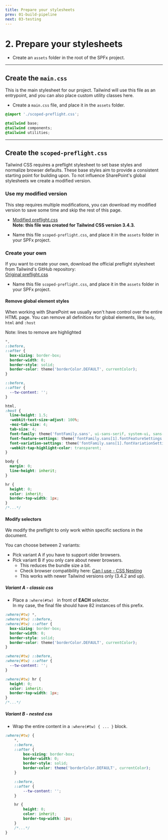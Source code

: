 ```yaml
---
title: Prepare your stylesheets
prev: 01-build-pipeline
next: 03-testing
---
```


# 2. Prepare your stylesheets

- Create an `assets` folder in the root of the SPFx project.

---

## Create the `main.css`
This is the main stylesheet for our project. Tailwind will use this file as an entrypoint, and you can also place custom utility classes here.

- Create a `main.css` file, and place it in the `assets` folder.

```css showLineNumbers title="main.css"
@import './scoped-preflight.css';

@tailwind base;
@tailwind components;
@tailwind utilities;
```

---


## Create the `scoped-preflight.css`
Tailwind CSS requires a preflight stylesheet to set base styles and normalize browser defaults.
These base styles aim to provide a consistent starting point for building upon.
To not influence SharePoint's global stylesheets we create a modified version.

### Use my modified version
This step requires multiple modifications, you can download my modified version to save some time and skip the rest of this page.

- <a href="/assets/files/scoped-preflight.css" download="scoped-preflight.css">Modified preflight.css</a>\
    __Note: this file was created for Tailwind CSS version 3.4.3.__

- Name this file `scoped-preflight.css`, and place it in the `assets` folder in your SPFx project.



### Create your own
If you want to create your own, download the official preflight stylesheet from Tailwind's GitHub repository:\
<a href="https://github.com/tailwindlabs/tailwindcss/blob/master/src/css/preflight.css" target="_blank">Original preflight.css</a>

- Name this file `scoped-preflight.css`, and place it in the `assets` folder in your SPFx project.

#### Remove global element styles

When working with SharePoint we usually won't have control over the entire HTML page.
You can remove all definitions for global elements, like `body`, `html` and `:host`


<Note>
    Note: lines to remove are highlighted
</Note>



```css showLineNumbers {15-25,27-30} title="scoped-preflight.css (excerpt; comments removed for readability)"
*,
::before,
::after {
  box-sizing: border-box;
  border-width: 0;
  border-style: solid;
  border-color: theme('borderColor.DEFAULT', currentColor);
}

::before,
::after {
  --tw-content: '';
}

html,
:host {
  line-height: 1.5;
  -webkit-text-size-adjust: 100%;
  -moz-tab-size: 4;
  tab-size: 4;
  font-family: theme('fontFamily.sans', ui-sans-serif, system-ui, sans-serif, "Apple Color Emoji", "Segoe UI Emoji", "Segoe UI Symbol", "Noto Color Emoji");
  font-feature-settings: theme('fontFamily.sans[1].fontFeatureSettings', normal);
  font-variation-settings: theme('fontFamily.sans[1].fontVariationSettings', normal);
  -webkit-tap-highlight-color: transparent;
}

body {
  margin: 0;
  line-height: inherit;
}

hr {
  height: 0;
  color: inherit;
  border-top-width: 1px;
}
/*...*/
```

#### Modify selectors

We modify the preflight to only work within specific sections in the document.

You can choose between 2 variants:
- Pick variant A if you have to support older browsers.
- Pick variant B if you only care about newer browsers.
    - This reduces the bundle size a bit.
    - Check browser compatibility here: [Can I use - CSS Nesting](https://caniuse.com/css-nesting)
    - This works with newer Tailwind versions only (3.4.2 and up).

##### Variant A - classic css

- Place a `:where(#tw) ` in front of __EACH__ selector.\
    In my case, the final file should have 82 instances of this prefix.

```css showLineNumbers ":where(#tw) " title="scoped-preflight.css (excerpt; comments removed for readability)"
:where(#tw) *,
:where(#tw) ::before,
:where(#tw) ::after {
  box-sizing: border-box;
  border-width: 0;
  border-style: solid;
  border-color: theme('borderColor.DEFAULT', currentColor);
}

:where(#tw) ::before,
:where(#tw) ::after {
  --tw-content: '';
}

:where(#tw) hr {
  height: 0;
  color: inherit;
  border-top-width: 1px;
}
/*...*/
```


##### Variant B - nested css

- Wrap the entire content in a `:where(#tw) { ... }` block.

```scss showLineNumbers {1,22} title="scoped-preflight.css (excerpt; comments removed for readability)"
:where(#tw) {   
    *,
    ::before,
    ::after {
        box-sizing: border-box;
        border-width: 0;
        border-style: solid;
        border-color: theme('borderColor.DEFAULT', currentColor);
    }

    ::before,
    ::after {
        --tw-content: '';
    }

    hr {
        height: 0;
        color: inherit;
        border-top-width: 1px;
    }
    /*...*/
}
```
